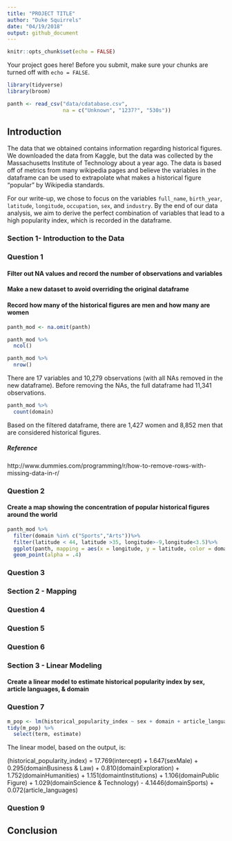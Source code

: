 ```yaml
---
title: "PROJECT TITLE"
author: "Duke Squirrels"
date: "04/19/2018"
output: github_document
---
```


```r
knitr::opts_chunk$set(echo = FALSE)
```

Your project goes here! Before you submit, make sure your chunks are turned off with `echo = FALSE`. 

```r
library(tidyverse)
library(broom)
```

```r
panth <- read_csv("data/cdatabase.csv",
                  na = c("Unknown", "1237?", "530s"))
```

## Introduction

The data that we obtained contains information regarding historical figures. We downloaded the data from Kaggle, but the data was collected by the Massachusetts Institute of Technology about a year ago. The data is based off of metrics from many wikipedia pages and believe the variables in the dataframe can be used to extrapolate what makes a historical figure "popular" by Wikipedia standards. 

For our write-up, we chose to focus on the variables `full_name`, `birth_year`, `latitude`, `longitude`, `occupation`, `sex`, and `industry`. By the end of our data analysis, we aim to derive the perfect combination of variables that lead to a high popularity index, which is recorded in the dataframe.

### Section 1- Introduction to the Data

### Question 1

#### Filter out NA values and record the number of observations and variables 
#### Make a new dataset to avoid overriding the original dataframe
#### Record how many of the historical figures are men and how many are women

```r
panth_mod <- na.omit(panth)

panth_mod %>%
  ncol()

panth_mod %>%
  nrow()
```

There are 17 variables and 10,279 observations (with all NAs removed in the new dataframe). Before removing the NAs, the full dataframe had 11,341 observations.

```r
panth_mod %>%
  count(domain)
```

Based on the filtered dataframe, there are 1,427 women and 8,852 men that are considered historical figures. 

##### Reference

http://www.dummies.com/programming/r/how-to-remove-rows-with-missing-data-in-r/

### Question 2

#### Create a map showing the concentration of popular historical figures around the world

```r
panth_mod %>%
  filter(domain %in% c("Sports","Arts"))%>%
  filter(latitude < 44, latitude >35, longitude>-9,longitude<3.5)%>%
  ggplot(panth, mapping = aes(x = longitude, y = latitude, color = domain)) +
  geom_point(alpha = .4)
```

### Question 3

### Section 2 - Mapping

### Question 4

### Question 5

### Question 6

### Section 3 - Linear Modeling

#### Create a linear model to estimate historical popularity index by sex, article languages, & domain

### Question 7

```r
m_pop <- lm(historical_popularity_index ~ sex + domain + article_languages, data = panth_mod)
tidy(m_pop) %>%
  select(term, estimate)
```

The linear model, based on the output, is:

(historical_popularity_index) = 17.769(intercept) + 1.647(sexMale) + 0.295(domainBusiness & Law) + 0.810(domainExploration) + 1.752(domainHumanities) + 1.151(domaintInstitutions) + 1.106(domainPublic Figure) + 1.029(domainScience & Technology) - 4.1446(domainSports) + 0.072(article_languages)

### Question 9

## Conclusion
